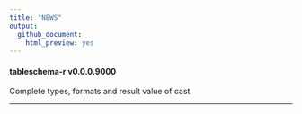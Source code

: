```yaml
---
title: "NEWS"
output: 
  github_document:
    html_preview: yes
---
```

#### tableschema-r v0.0.0.9000

Complete types, formats and result value of cast

----------------------------------------------------------------